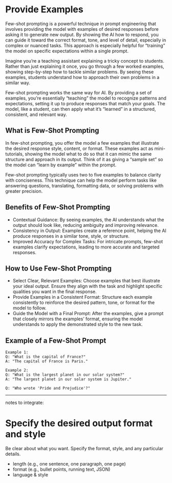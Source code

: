 # Provide Examples

Few-shot prompting is a powerful technique in prompt engineering that involves providing the model with examples of desired responses before asking it to generate new output. By showing the AI how to respond, you can guide it toward the correct format, tone, and level of detail, especially in complex or nuanced tasks. This approach is especially helpful for “training” the model on specific expectations within a single prompt.

Imagine you’re a teaching assistant explaining a tricky concept to students. Rather than just explaining it once, you go through a few worked examples, showing step-by-step how to tackle similar problems. By seeing these examples, students understand how to approach their own problems in a similar way.

Few-shot prompting works the same way for AI. By providing a set of examples, you’re essentially “teaching” the model to recognize patterns and expectations, setting it up to produce responses that match your goals. The model, like a student, can then apply what it’s “learned” in a structured, consistent, and relevant way.

## What is Few-Shot Prompting

In few-shot prompting, you offer the model a few examples that illustrate the desired response style, content, or format. These examples act as mini-tutorials, showing the model what to do so that it can mimic the same structure and approach in its output. Think of it as giving a “sample set” so the model can “learn by example” within the prompt.

Few-shot prompting typically uses two to five examples to balance clarity with conciseness. This technique can help the model perform tasks like answering questions, translating, formatting data, or solving problems with greater precision.

## Benefits of Few-Shot Prompting

- Contextual Guidance: By seeing examples, the AI understands what the output should look like, reducing ambiguity and improving relevance.
- Consistency in Output: Examples create a reference point, helping the AI produce responses in a similar tone, style, or structure.
- Improved Accuracy for Complex Tasks: For intricate prompts, few-shot examples clarify expectations, leading to more accurate and targeted responses.

## How to Use Few-Shot Prompting

- Select Clear, Relevant Examples: Choose examples that best illustrate your ideal output. Ensure they align with the task and highlight specific qualities you want in the final response.
- Provide Examples in a Consistent Format: Structure each example consistently to reinforce the desired pattern, tone, or format for the model to follow.
- Guide the Model with a Final Prompt: After the examples, give a prompt that closely mirrors the examples’ format, ensuring the model understands to apply the demonstrated style to the new task.

## Example of a Few-Shot Prompt

```
Example 1:  
Q: "What is the capital of France?"  
A: "The capital of France is Paris."

Example 2:  
Q: "What is the largest planet in our solar system?"  
A: "The largest planet in our solar system is Jupiter."

Q: "Who wrote 'Pride and Prejudice'?"
```



--- 

notes to integrate:

# Specify the desired output format and style

Be clear about what you want. Specify the format, style, and any particular details.

- length (e.g., one sentence, one paragraph, one page)
- format (e.g., bullet points, running text, JSON)
- language & style
